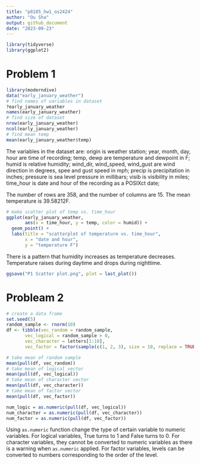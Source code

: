 ```yaml
---
title: "p8105_hw1_os2424"
author: "Ou Sha"
output: github_document
date: "2023-09-23"
---
```


```r
library(tidyverse)
library(ggplot2)
```

# Problem 1
```r
library(moderndive)
data("early_january_weather")
# find names of variables in dataset
?early_january_weather
names(early_january_weather)
# find size of dataset
nrow(early_january_weather)
ncol(early_january_weather)
# find mean temp
mean(early_january_weather$temp)
```
The variables in the dataset are:
origin is weather station;
year, month, day, hour are time of recording;
temp, dewp are temperature and dewpoint in F; 
humid is relative humidity;
wind_dir, wind_speed, wind_gust are wind direction in degrees, spee and gust speed in mph;
precip is precipitation in inches;
pressure is sea level pressure in millibars;
visib is visibility in miles;
time_hour is date and hour of the recording as a POSIXct date; 

The number of rows are 358, and the number of columns are 15.
The mean temperature is 39.58212F.

```r
# make scatter plot of temp vs. time_hour
ggplot(early_january_weather, 
       aes(x = time_hour, y = temp, color = humid)) +
  geom_point() +
  labs(title = "scatterplot of temperature vs. time_hour",
       x = "date and hour",
       y = "temperature F")
```
There is a pattern that humidity increases as temperature decreases. Temperature raises during daytime and drops during nighttime. 

```r
ggsave("P1 Scatter plot.png", plot = last_plot())
```

# Probleam 2
```r
# create a data frame
set.seed(5)
random_sample <- rnorm(10)
df <- tibble(vec_random = random_sample, 
       vec_logical = random_sample > 0,
       vec_character = letters[1:10],
       vec_factor = factor(sample(c(1, 2, 3), size = 10, replace = TRUE)))

```

```r
# take mean of random sample
mean(pull(df, vec_random))
# take mean of logical vector
mean(pull(df, vec_logical))
# take mean of character vector
mean(pull(df, vec_character))
# take mean of factor vector
mean(pull(df, vec_factor))
```

```r
num_logic = as.numeric(pull(df, vec_logical))
num_character = as.numeric(pull(df, vec_character))
num_factor = as.numeric(pull(df, vec_factor))
```
Using `as.numeric` function change the type of certain variable to numeric variables. For logical variables, True turns to 1 and False turns to 0. For character variables, they cannot be converted to numeric variables as there is a warning when `as.numeric` applied. For factor variables, levels can be converted to numbers corresponding to the order of the level. 
